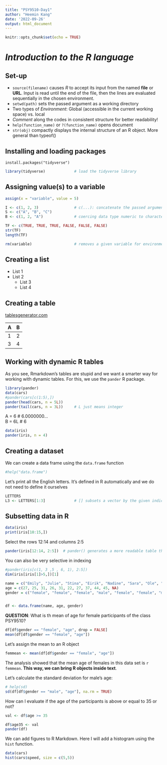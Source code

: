 ---
title: "PSY9510-Day1"
author: "Heemin Kang"
date: '2022-09-26'
output: html_document
---

```{r setup, include=FALSE}
knitr::opts_chunk$set(echo = TRUE)
```

# *Introduction to the R language*

## Set-up

- `source(filename)` causes _R_ to accept its input from the named __file__ or __URL__. Input is read until the end of the file, then the lines are evaluated sequentially in the chosen environment.
- `setwd(path)` sets the passed argument as a working directory
- Two types of _Environment_: Global (accessible in the current working space) vs. local
- *Comment*  along the codes in consistent structure for better readability!
- `help(function_name)` or `?(function_name)` opens <help> document
- `str(obj)` compactly displays the internal structure of an R object. More general than typeof()

## Installing and loading packages

`install.packages("tidyverse")`
```{r, message = FALSE}
library(tidyverse)             # load the tidyverse library
```

## Assigning value(s) to a variable
```{r, message = FALSE}
assign(x = "variable", value = 5)

I <- c(1, 2, 3)                # c(...): concatenate the passed arguments
S <- c("A", "B", "C")
B <- c(1, 2, "A")              # coercing data type numeric to character

TF <- c(TRUE, TRUE, TRUE, FALSE, FALSE, FALSE)
str(TF)
length(TF)

rm(variable)                   # removes a given variable for environment

```

 
## Creating a list
- List 1
- List 2
  - List 3
  - List 4

## Creating a table
[tablesgenerator.com](https://www.tablesgenerator.com/markdown_tables)

| A | B |
|---|---|
| 1 | 2 |
| 3 | 4 |

## Working with dynamic R tables

As you see, Rmarkdown's tables are stupid and we want a smarter way for working with dynamic tables. For this, we use the `pander` R package.

```{r}
library(pander)
data(cars)
#pander(cars[c(1:5),])
pander(head(cars, n = 5L))
pander(tail(cars, n = 3L))     # L just means integer    
```

A = 6    # 6.0000000...  
B = 6L   # 6                 

```{r}
data(iris)
pander(iris, n = 4)
```

## Creating a dataset

We can create a data frame using the `data.frame` function

```{r}
#help("data.frame")
```

Let's print all the English letters. It's defined in R automatically and we do not need to define it ourselves
```{r}
LETTERS
L3 <- LETTERS[1:3]             # [] subsets a vector by the given indices
```

## Subsetting data in R

```{r}
data(iris)
print(iris[10:15,])
```
Select the rows 12:14 and columns 2:5
```{r}
pander(iris[12:14, 2:5])  # pander() generates a more readable table than print()
```

You can also be very selective in indexing
```{r}
#pander(iris[c(1, 3 ,5 , 6, 1), 2:5])
dim(iris[iris[1]>5,])[1]
```


```{r}
name = c("Emily", "Julie", "Stina", "Eirik", "Nadine", "Sara", "Ole", "Anders", "Niklas", "Fredrik", "Haghish")
age = c(27, 25, 31, 26, 31, 22, 27, 37, 44, 45, NA)
gender = c("female", "female", "female", "male", "female", "female", "male", "male", "male", "male", "male")


df <- data.frame(name, age, gender)
```

**QUESTION**: What is th mean of age for female participants of the class PSY9510?

```{r}
df[df$gender == "female", "age", drop = FALSE]
mean(df[df$gender == "female", "age"])
```
Let's assign the mean to an R object
```{r}
femmean <- mean(df[df$gender == "female", "age"])

```
The analysis showed that the mean age of females in this data set is `r femmean`. **This way, we can bring R objects inside text**.


Let's calculate the standard deviation for male's age:

```{r}
# help(sd)
sd(df[df$gender == "male", "age"], na.rm = TRUE)
```


How can I evaluate if the age of the participants is above or equal to 35 or not?

```{r}
val <- df$age >= 35

df$age35 <- val
pander(df)
```


We can add figures to R Markdown. Here I will add a histogram using the `hist` function.

```{r}
data(cars)
hist(cars$speed, size = c(5,5))
```

